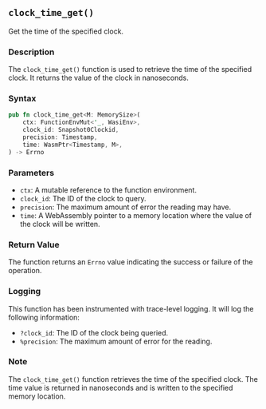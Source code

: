 ## `clock_time_get()`

Get the time of the specified clock.

### Description

The `clock_time_get()` function is used to retrieve the time of the specified clock. It returns the value of the clock in nanoseconds.

### Syntax

```rust
pub fn clock_time_get<M: MemorySize>(
    ctx: FunctionEnvMut<'_, WasiEnv>,
    clock_id: Snapshot0Clockid,
    precision: Timestamp,
    time: WasmPtr<Timestamp, M>,
) -> Errno
```

### Parameters

- `ctx`: A mutable reference to the function environment.
- `clock_id`: The ID of the clock to query.
- `precision`: The maximum amount of error the reading may have.
- `time`: A WebAssembly pointer to a memory location where the value of the clock will be written.

### Return Value

The function returns an `Errno` value indicating the success or failure of the operation.

### Logging

This function has been instrumented with trace-level logging. It will log the following information:

- `?clock_id`: The ID of the clock being queried.
- `%precision`: The maximum amount of error for the reading.

### Note

The `clock_time_get()` function retrieves the time of the specified clock. The time value is returned in nanoseconds and is written to the specified memory location.
